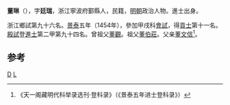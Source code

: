 '''董琳'''（{{bd|1427年||？}}），字'''廷瑞'''，浙江寧波府鄞縣人，民籍，[[明朝|明朝]]政治人物。進士出身。

浙江鄉試第九十六名。[[景泰|景泰]]五年（1454年），參加甲戌科[[會試|會試]]，得[[貢士|貢士]]第十一名。[[殿試|殿試]]登[[進士|進士]]第二甲第九十四名。曾祖父[[董觀|董觀]]。祖父[[董伯莊|董伯莊]]。父亲[[董文信|董文信]]<ref>《天一阁藏明代科举录选刊·登科录》（《景泰五年进士登科录》）</ref>。

==参考==
{{reflist}}
{{明朝人物小作品}}
{{董氏五先生}}
{{景泰五年甲戌科殿試金榜}}

[[Category:鄞县人|D]]
[[Category:西城董氏|L]]